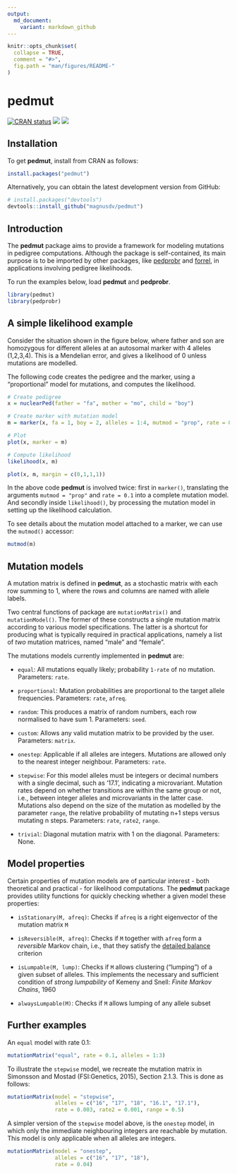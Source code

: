 ---
output:
  md_document:
    variant: markdown_github
---

<!-- README.md is generated from README.Rmd. Please edit that file -->

```{r, echo = FALSE}
knitr::opts_chunk$set(
  collapse = TRUE,
  comment = "#>",
  fig.path = "man/figures/README-"
)
```

# pedmut

<!-- badges: start -->
[![CRAN status](https://www.r-pkg.org/badges/version/pedmut)](https://CRAN.R-project.org/package=pedmut)
[![](https://cranlogs.r-pkg.org/badges/grand-total/pedmut?color=yellow)](https://cran.r-project.org/package=pedmut)
[![](https://cranlogs.r-pkg.org/badges/last-month/pedmut?color=yellow)](https://cran.r-project.org/package=pedmut)
<!-- badges: end -->

## Installation
To get **pedmut**, install from CRAN as follows:
```{r, eval = FALSE}
install.packages("pedmut")
```

Alternatively, you can obtain the latest development version from GitHub:
```{r eval = FALSE}
# install.packages("devtools")
devtools::install_github("magnusdv/pedmut")
```

## Introduction
The **pedmut** package aims to provide a framework for modeling mutations in pedigree computations. Although the package is self-contained, its main purpose is to be imported by other packages, like [pedprobr](https://github.com/magnusdv/pedprobr) and [forrel](https://github.com/magnusdv/forrel), in applications involving pedigree likelihoods.

To run the examples below, load **pedmut** and **pedprobr**.
```{r, message = F}
library(pedmut)
library(pedprobr)
```

## A simple likelihood example
Consider the situation shown in the figure below, where father and son are homozygous for different alleles at an autosomal marker with 4 alleles (1,2,3,4). This is a Mendelian error, and gives a likelihood of 0 unless mutations are modelled. 

The following code creates the pedigree and the marker, using a "proportional" model for mutations, and computes the likelihood.

```{r fig.keep = "none"}
# Create pedigree
x = nuclearPed(father = "fa", mother = "mo", child = "boy")

# Create marker with mutation model
m = marker(x, fa = 1, boy = 2, alleles = 1:4, mutmod = "prop", rate = 0.1)

# Plot
plot(x, marker = m)

# Compute likelihood
likelihood(x, m)
```
```{r pedmut-example, echo = F, fig.align="center", fig.width=3, fig.height=2.5}
plot(x, m, margin = c(0,1,1,1))
```

In the above code **pedmut** is involved twice: first in `marker()`, translating the arguments `mutmod = "prop"` and `rate = 0.1` into a complete mutation model. And secondly inside `likelihood()`, by processing the mutation model in setting up the likelihood calculation.

To see details about the mutation model attached to a marker, we can use the `mutmod()` accessor: 
```{r}
mutmod(m)
```


## Mutation models
A mutation matrix is defined in **pedmut**, as a stochastic matrix with each row summing to 1, where the rows and columns are named with allele labels.

Two central functions of package are `mutationMatrix()` and `mutationModel()`. The former of these constructs a single mutation matrix according to various model specifications. The latter is a shortcut for producing what is typically required in practical applications, namely a list of _two_ mutation matrices, named "male" and "female".

The mutations models currently implemented in **pedmut** are:

* `equal`: All mutations equally likely; probability `1-rate` of no mutation. Parameters: `rate`.

* `proportional`: Mutation probabilities are proportional to the target allele frequencies. Parameters: `rate`, `afreq`.

* `random`: This produces a matrix of random numbers, each row normalised to have sum 1. Parameters: `seed`.

* `custom`: Allows any valid mutation matrix to be provided by the user. Parameters: `matrix`.

* `onestep`: Applicable if all alleles are integers. Mutations are allowed only to the nearest integer neighbour. Parameters: `rate`.

* `stepwise`: For this model alleles must be integers or decimal numbers with a single decimal, such as '17.1', indicating a microvariant. Mutation rates depend on whether transitions are within the same group or not, i.e., between integer alleles and microvariants in the latter case. Mutations also depend on the size of the mutation as modelled by the parameter `range`, the relative probability of mutating n+1 steps versus mutating n steps. Parameters: `rate`, `rate2`, `range`.

* `trivial`: Diagonal mutation matrix with 1 on the diagonal. Parameters: None.


## Model properties
Certain properties of mutation models are of particular interest - both theoretical and practical - for likelihood computations. The **pedmut** package provides utility functions for quickly checking whether a given model these properties:

* `isStationary(M, afreq)`: Checks if `afreq` is a right eigenvector of the mutation matrix `M`

* `isReversible(M, afreq)`: Checks if `M` together with `afreq` form a _reversible_ Markov chain, i.e., that they satisfy the [detailed balance](https://en.wikipedia.org/wiki/Detailed_balance) criterion

* `isLumpable(M, lump)`: Checks if `M` allows clustering ("lumping") of a given subset of alleles. This implements the necessary and sufficient condition of _strong lumpability_ of Kemeny and Snell: _Finite Markov Chains_, 1960

* `alwaysLumpable(M)`: Checks if `M` allows lumping of any allele subset

## Further examples

An `equal` model with rate 0.1:
```{r example1}
mutationMatrix("equal", rate = 0.1, alleles = 1:3)
```

To illustrate the `stepwise` model, we recreate the mutation matrix in Simonsson and Mostad (FSI:Genetics, 2015), Section 2.1.3. This is done as follows:

```{r example2}
mutationMatrix(model = "stepwise",
               alleles = c("16", "17", "18", "16.1", "17.1"),
               rate = 0.003, rate2 = 0.001, range = 0.5)
```

A simpler version of the `stepwise` model above, is the `onestep` model, in which only the immediate neighbouring integers are reachable by mutation. This model is only applicable when all alleles are integers.

```{r example3}
mutationMatrix(model = "onestep",
               alleles = c("16", "17", "18"),
               rate = 0.04)
```
